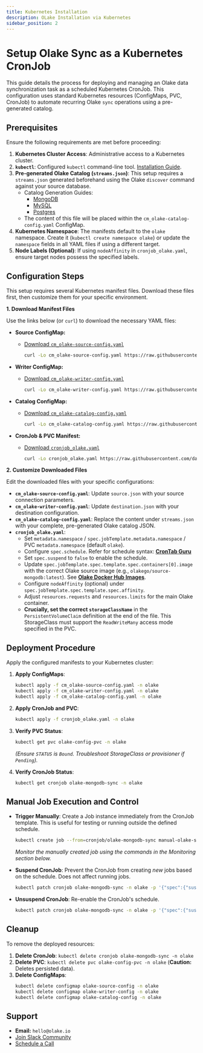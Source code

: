 ```yaml
---
title: Kubernetes Installation
description: OLake Installation via Kubernetes
sidebar_position: 2
---
```


# Setup Olake Sync as a Kubernetes CronJob

This guide details the process for deploying and managing an Olake data synchronization task as a scheduled Kubernetes CronJob. This configuration uses standard Kubernetes resources (ConfigMaps, PVC, CronJob) to automate recurring Olake `sync` operations using a pre-generated catalog.

## Prerequisites

Ensure the following requirements are met before proceeding:

1.  **Kubernetes Cluster Access**: Administrative access to a Kubernetes cluster.
2.  **`kubectl`**: Configured `kubectl` command-line tool. [Installation Guide](https://kubernetes.io/docs/tasks/tools/install-kubectl/).
3.  **Pre-generated Olake Catalog (`streams.json`)**: This setup requires a `streams.json` generated beforehand using the Olake `discover` command against your source database.
    *   Catalog Generation Guides:
        *   [MongoDB](https://olake.io/docs/getting-started/mongodb#step-2-generate-a-catalog-file)
        *   [MySQL](https://olake.io/docs/getting-started/mysql#step-2-generate-a-catalog-file)
        *   [Postgres](https://olake.io/docs/getting-started/postgres#step-2-generate-a-catalog-file)
    *   The content of this file will be placed within the `cm_olake-catalog-config.yaml` ConfigMap.
4.  **Kubernetes Namespace**: The manifests default to the `olake` namespace. Create it (`kubectl create namespace olake`) or update the `namespace` fields in all YAML files if using a different target.
5.  **Node Labels (Optional)**: If using `nodeAffinity` in `cronjob_olake.yaml`, ensure target nodes possess the specified labels.

## Configuration Steps

This setup requires several Kubernetes manifest files. Download these files first, then customize them for your specific environment.

**1. Download Manifest Files**

Use the links below (or `curl`) to download the necessary YAML files:

*   **Source ConfigMap:**
    *   [Download `cm_olake-source-config.yaml`](https://raw.githubusercontent.com/datazip-inc/olake-docs/refs/heads/master/kubernetes/cm_olake-source-config.yaml)
        ```bash
        curl -Lo cm_olake-source-config.yaml https://raw.githubusercontent.com/datazip-inc/olake-docs/refs/heads/master/kubernetes/cm_olake-source-config.yaml
        ```

*   **Writer ConfigMap:**
    *   [Download `cm_olake-writer-config.yaml`](https://raw.githubusercontent.com/datazip-inc/olake-docs/refs/heads/master/kubernetes/cm_olake-writer-config.yaml)
        ```bash
        curl -Lo cm_olake-writer-config.yaml https://raw.githubusercontent.com/datazip-inc/olake-docs/refs/heads/master/kubernetes/cm_olake-writer-config.yaml
        ```

*   **Catalog ConfigMap:**
    *   [Download `cm_olake-catalog-config.yaml`](https://raw.githubusercontent.com/datazip-inc/olake-docs/refs/heads/master/kubernetes/cm_olake-catalog-config.yaml)
        ```bash
        curl -Lo cm_olake-catalog-config.yaml https://raw.githubusercontent.com/datazip-inc/olake-docs/refs/heads/master/kubernetes/cm_olake-catalog-config.yaml
        ```

*   **CronJob & PVC Manifest:**
    *   [Download `cronjob_olake.yaml`](https://raw.githubusercontent.com/datazip-inc/olake-docs/refs/heads/master/kubernetes/cronjob_olake.yaml)
        ```bash
        curl -Lo cronjob_olake.yaml https://raw.githubusercontent.com/datazip-inc/olake-docs/refs/heads/master/kubernetes/cronjob_olake.yaml
        ```


**2. Customize Downloaded Files**

Edit the downloaded files with your specific configurations:

*   **`cm_olake-source-config.yaml`**: Update `source.json` with your source connection parameters.
*   **`cm_olake-writer-config.yaml`**: Update `destination.json` with your destination configuration.
*   **`cm_olake-catalog-config.yaml`**: Replace the content under `streams.json` with your complete, pre-generated Olake catalog JSON.
*   **`cronjob_olake.yaml`**:
    *   Set `metadata.namespace` / `spec.jobTemplate.metadata.namespace` / PVC `metadata.namespace` (default `olake`).
    *   Configure `spec.schedule`. Refer for schedule syntax: **[CronTab Guru](https://crontab.guru/)**
    *   Set `spec.suspend` to `false` to enable the schedule.
    *   Update `spec.jobTemplate.spec.template.spec.containers[0].image` with the correct Olake source image (e.g., `olakego/source-mongodb:latest`). See **[Olake Docker Hub Images](https://hub.docker.com/u/olakego)**.
    *   Configure `nodeAffinity` (optional) under `spec.jobTemplate.spec.template.spec.affinity`.
    *   Adjust `resources.requests` and `resources.limits` for the main Olake container.
    *   **Crucially, set the correct `storageClassName`** in the `PersistentVolumeClaim` definition at the end of the file. This StorageClass must support the `ReadWriteMany` access mode specified in the PVC.

## Deployment Procedure

Apply the configured manifests to your Kubernetes cluster:

1.  **Apply ConfigMaps**:
    ```bash
    kubectl apply -f cm_olake-source-config.yaml -n olake
    kubectl apply -f cm_olake-writer-config.yaml -n olake
    kubectl apply -f cm_olake-catalog-config.yaml -n olake
    ```

2.  **Apply CronJob and PVC**:
    ```bash
    kubectl apply -f cronjob_olake.yaml -n olake
    ```

3.  **Verify PVC Status**:
    ```bash
    kubectl get pvc olake-config-pvc -n olake
    ```
    *(Ensure `STATUS` is `Bound`. Troubleshoot StorageClass or provisioner if `Pending`).*

4.  **Verify CronJob Status**:
    ```bash
    kubectl get cronjob olake-mongodb-sync -n olake
    ```

## Manual Job Execution and Control

*   **Trigger Manually**: Create a Job instance immediately from the CronJob template. This is useful for testing or running outside the defined schedule.
    ```bash
    kubectl create job --from=cronjob/olake-mongodb-sync manual-olake-sync-$(date +%s) -n olake
    ```
    *Monitor the manually created job using the commands in the Monitoring section below.*

*   **Suspend CronJob**: Prevent the CronJob from creating *new* jobs based on the schedule. Does not affect running jobs.
    ```bash
    kubectl patch cronjob olake-mongodb-sync -n olake -p '{"spec":{"suspend":true}}'
    ```

*   **Unsuspend CronJob**: Re-enable the CronJob's schedule.
    ```bash
    kubectl patch cronjob olake-mongodb-sync -n olake -p '{"spec":{"suspend":false}}'
    ```
    
## Cleanup

To remove the deployed resources:

1.  **Delete CronJob**: `kubectl delete cronjob olake-mongodb-sync -n olake`
2.  **Delete PVC**: `kubectl delete pvc olake-config-pvc -n olake` (**Caution:** Deletes persisted data).
3.  **Delete ConfigMaps**:
    ```bash
    kubectl delete configmap olake-source-config -n olake
    kubectl delete configmap olake-writer-config -n olake
    kubectl delete configmap olake-catalog-config -n olake
    ```

## Support

*   **Email:** `hello@olake.io`
*   [Join Slack Community](https://olake.io/slack/)
*   [Schedule a Call](https://calendly.com/d/ckr6-g82-p9y/olake_discussion)
